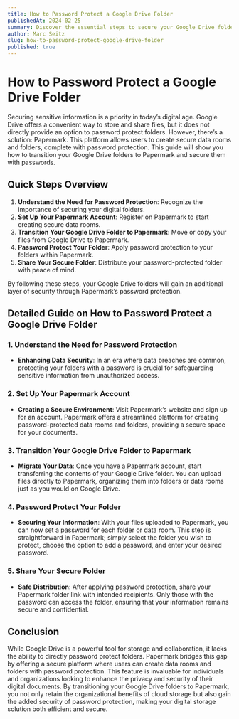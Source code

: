 ```yaml
---
title: How to Password Protect a Google Drive Folder
publishedAt: 2024-02-25
summary: Discover the essential steps to secure your Google Drive folders with a password, enhancing data privacy and control. While Google Drive itself lacks this feature, learn how Papermark enables users to create password-protected data rooms and folders for an added layer of security.
author: Marc Seitz
slug: how-to-password-protect-google-drive-folder
published: true
---
```


# How to Password Protect a Google Drive Folder

Securing sensitive information is a priority in today’s digital age. Google Drive offers a convenient way to store and share files, but it does not directly provide an option to password protect folders. However, there’s a solution: Papermark. This platform allows users to create secure data rooms and folders, complete with password protection. This guide will show you how to transition your Google Drive folders to Papermark and secure them with passwords.

## Quick Steps Overview

1. **Understand the Need for Password Protection**: Recognize the importance of securing your digital folders.
2. **Set Up Your Papermark Account**: Register on Papermark to start creating secure data rooms.
3. **Transition Your Google Drive Folder to Papermark**: Move or copy your files from Google Drive to Papermark.
4. **Password Protect Your Folder**: Apply password protection to your folders within Papermark.
5. **Share Your Secure Folder**: Distribute your password-protected folder with peace of mind.

By following these steps, your Google Drive folders will gain an additional layer of security through Papermark’s password protection.

## Detailed Guide on How to Password Protect a Google Drive Folder

### 1. Understand the Need for Password Protection

- **Enhancing Data Security**: In an era where data breaches are common, protecting your folders with a password is crucial for safeguarding sensitive information from unauthorized access.

### 2. Set Up Your Papermark Account

- **Creating a Secure Environment**: Visit Papermark’s website and sign up for an account. Papermark offers a streamlined platform for creating password-protected data rooms and folders, providing a secure space for your documents.

### 3. Transition Your Google Drive Folder to Papermark

- **Migrate Your Data**: Once you have a Papermark account, start transferring the contents of your Google Drive folder. You can upload files directly to Papermark, organizing them into folders or data rooms just as you would on Google Drive.

### 4. Password Protect Your Folder

- **Securing Your Information**: With your files uploaded to Papermark, you can now set a password for each folder or data room. This step is straightforward in Papermark; simply select the folder you wish to protect, choose the option to add a password, and enter your desired password.

### 5. Share Your Secure Folder

- **Safe Distribution**: After applying password protection, share your Papermark folder link with intended recipients. Only those with the password can access the folder, ensuring that your information remains secure and confidential.

## Conclusion

While Google Drive is a powerful tool for storage and collaboration, it lacks the ability to directly password protect folders. Papermark bridges this gap by offering a secure platform where users can create data rooms and folders with password protection. This feature is invaluable for individuals and organizations looking to enhance the privacy and security of their digital documents. By transitioning your Google Drive folders to Papermark, you not only retain the organizational benefits of cloud storage but also gain the added security of password protection, making your digital storage solution both efficient and secure.
